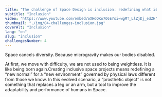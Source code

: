 ```yaml
---
title: "The challenge of Space Design is inclusion: redefining what is normal"
subtitle: "Inclusion"
video: "https://www.youtube.com/embed/oXHdQKo7O6E?si=wgMT_LlZjDj_edZH"
thumbnail: "./img/04-challenges-inclusion.jpg"
coverAlt: "Inclusion"
lang: "en"
slug: "inclusion"
challengesNumber: 4
---
```


Space cancels diversity. Because microgravity makes our bodies disabled.

At first, we move with difficulty, we are not used to being weightless. It is like being born again.Creating inclusive space projects means redefining a “new normal” for a “new environment” governed by physical laws different from those we know. In this evolved scenario, a “prosthetic object” is not something that replaces a leg or an arm, but a tool to improve the adaptability and performance of humans in Space.